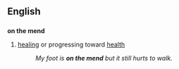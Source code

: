 ==English==

==={{idiom}}===
'''on the mend'''
#[[heal]]ing or progressing toward [[health]]
#:''My foot is '''on the mend''' but it still hurts to walk.''